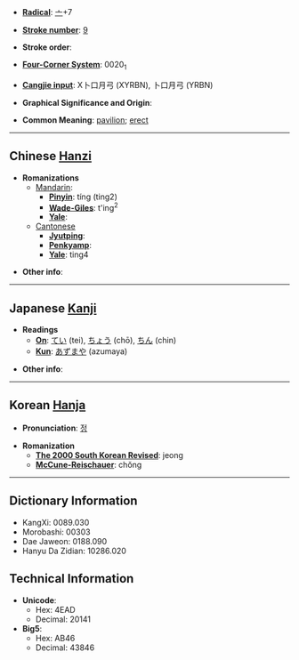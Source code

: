 * '''[[Wiktionary:Chinese radical index| Radical]]''': [[Wiktionary:Chinese radical index 亠|亠]]+7

* '''[[Wiktionary:Chinese total strokes index|Stroke number]]''': [[Wiktionary:Chinese total strokes index 9|9]]

* '''Stroke order''': 

* '''[[Wiktionary:Chinese four corner index|Four-Corner System]]''': 0020<sub>1</sub>

* '''[[Wiktionary:Chinese Cangjie index|Cangjie input]]''': X卜口月弓 (XYRBN), 卜口月弓 (YRBN)

* '''Graphical Significance and Origin''': 

* '''Common Meaning''': [[pavilion]]; [[erect]]

----

== Chinese [[Hanzi]] ==

* '''Romanizations'''
** [[Mandarin]]:
*** '''[[Pinyin]]''': tíng (ting2)
*** '''[[Wade-Giles]]''': t'ing<sup>2</sup>
*** '''[[Yale]]''': 
**[[Cantonese]]
***'''[[Jyutping]]''':
***'''[[Penkyamp]]''': 
***'''[[Yale]]''': ting4

* '''Other info''': 

----

== Japanese [[Kanji]] ==

* '''Readings'''
** '''[[On]]''': [[てい]] (tei), [[ちょう]] (chō), [[ちん]] (chin)
** '''[[Kun]]''': [[あずまや]] (azumaya)

* '''Other info''':  

----

== Korean [[Hanja]] ==

* '''Pronunciation''': [[정]]

* '''Romanization'''
** '''[[The 2000 South Korean Revised Romanization|The 2000 South Korean Revised]]''': jeong
** '''[[McCune-Reischauer]]''': chŏng

----

== Dictionary Information ==

* KangXi: 0089.030
* Morobashi: 00303
* Dae Jaweon: 0188.090
* Hanyu Da Zidian: 10286.020

== Technical Information ==

* '''Unicode''':
** Hex: 4EAD
** Decimal: 20141
* '''Big5''':
** Hex: AB46
** Decimal: 43846